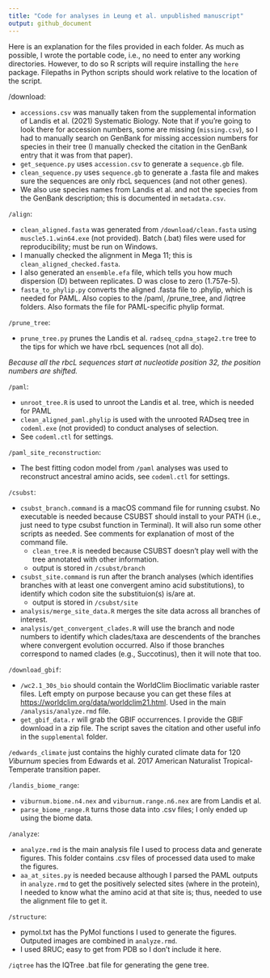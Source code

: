 ```yaml
---
title: "Code for analyses in Leung et al. unpublished manuscript"
output: github_document
---
```


Here is an explanation for the files provided in each folder. As much as possible, I wrote the portable code, i.e., no need to enter any working directories. However, to do so R scripts will require installing the `here` package. Filepaths in Python scripts should work relative to the location of the script.

/download:

- `accessions.csv` was manually taken from the supplemental information of Landis et al. (2021) Systematic Biology. Note that if you're going to look there for accession numbers, some are missing (`missing.csv`), so I had to manually search on GenBank for missing accession numbers for species in their tree (I manually checked the citation in the GenBank entry that it was from that paper). 
- `get_sequence.py` uses `accession.csv` to generate a `sequence.gb` file.
- `clean_sequence.py` uses `sequence.gb` to generate a .fasta file and makes sure the sequences are only rbcL sequences (and not other genes).
- We also use species names from Landis et al. and not the species from the GenBank description; this is documented in `metadata.csv`.

`/align`:

- `clean_aligned.fasta` was generated from `/download/clean.fasta` using `muscle5.1.win64.exe` (not provided). Batch (.bat) files were used for reproducibility; must be run on Windows.
- I manually checked the alignment in Mega 11; this is `clean_aligned_checked.fasta`.
- I also generated an `ensemble.efa` file, which tells you how much dispersion (D) between replicates. D was close to zero (1.757e-5).
- `fasta_to_phylip.py` converts the aligned .fasta file to .phylip, which is needed for PAML. Also copies to the /paml, /prune_tree, and /iqtree folders. Also formats the file for PAML-specific phylip format.

`/prune_tree`:

- `prune_tree.py` prunes the Landis et al. `radseq_cpdna_stage2.tre` tree to the tips for which we have rbcL sequences (not all do).

*Because all the rbcL sequences start at nucleotide position 32, the position numbers are shifted.*

`/paml`:

- `unroot_tree.R` is used to unroot the Landis et al. tree, which is needed for PAML
- `clean_aligned_paml.phylip` is used with the unrooted RADseq tree in `codeml.exe` (not provided) to conduct analyses of selection.
- See `codeml.ctl` for settings.

`/paml_site_reconstruction`:

- The best fitting codon model from `/paml` analyses was used to reconstruct ancestral amino acids, see `codeml.ctl` for settings.

`/csubst`:

- `csubst_branch.command` is a macOS command file for running csubst. No executable is needed because CSUBST should install to your PATH (i.e., just need to type csubst function in Terminal). It will also run some other scripts as needed. See comments for explanation of most of the command file.
  - `clean_tree.R` is needed because CSUBST doesn't play well with the tree annotated with other information.
  - output is stored in `/csubst/branch`
- `csubst_site.command` is run after the branch analyses (which identifies branches with at least one convergent amino acid substitutions), to identify which codon site the substituion(s) is/are at. 
  - output is stored in `/csubst/site`
- `analysis/merge_site_data.R` merges the site data across all branches of interest.
- `analysis/get_convergent_clades.R` will use the branch and node numbers to identify which clades/taxa are descendents of the branches where convergent evolution occurred. Also if those branches correspond to named clades (e.g., Succotinus), then it will note that too.

`/download_gbif`:

- `/wc2.1_30s_bio` should contain the WorldClim Bioclimatic variable raster files. Left empty on purpose because you can get these files at [https://worldclim.org/data/worldclim21.html](). Used in the main `/analysis/analyze.rmd` file.
- `get_gbif_data.r` will grab the GBIF occurrences. I provide the GBIF download in a zip file. The script saves the citation and other useful info in the `supplemental` folder.

`/edwards_climate` just contains the highly curated climate data for 120 *Viburnum* species from Edwards et al. 2017 American Naturalist Tropical-Temperate transition paper.

`/landis_biome_range`:

- `viburnum.biome.n4.nex` and `viburnum.range.n6.nex` are from Landis et al.
- `parse_biome_range.R` turns those data into .csv files; I only ended up using the biome data.

`/analyze`:

- `analyze.rmd` is the main analysis file I used to process data and generate figures. This folder contains .csv files of processed data used to make the figures.
- `aa_at_sites.py` is needed because although I parsed the PAML outputs in `analyze.rmd` to get the positively selected sites (where in the protein), I needed to know what the amino acid at that site is; thus, needed to use the alignment file to get it.

`/structure`:

- pymol.txt has the PyMol functions I used to generate the figures. Outputed images are combined in `analyze.rmd`. 
- I used 8RUC; easy to get from PDB so I don't include it here.

`/iqtree` has the IQTree .bat file for generating the gene tree.



